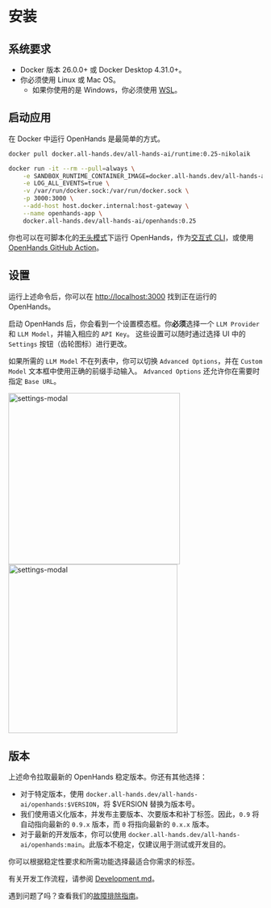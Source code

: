 # 安装

## 系统要求

* Docker 版本 26.0.0+ 或 Docker Desktop 4.31.0+。
* 你必须使用 Linux 或 Mac OS。
  * 如果你使用的是 Windows，你必须使用 [WSL](https://learn.microsoft.com/en-us/windows/wsl/install)。

## 启动应用

在 Docker 中运行 OpenHands 是最简单的方式。

```bash
docker pull docker.all-hands.dev/all-hands-ai/runtime:0.25-nikolaik

docker run -it --rm --pull=always \
    -e SANDBOX_RUNTIME_CONTAINER_IMAGE=docker.all-hands.dev/all-hands-ai/runtime:0.25-nikolaik \
    -e LOG_ALL_EVENTS=true \
    -v /var/run/docker.sock:/var/run/docker.sock \
    -p 3000:3000 \
    --add-host host.docker.internal:host-gateway \
    --name openhands-app \
    docker.all-hands.dev/all-hands-ai/openhands:0.25
```

你也可以在可脚本化的[无头模式](https://docs.all-hands.dev/modules/usage/how-to/headless-mode)下运行 OpenHands，作为[交互式 CLI](https://docs.all-hands.dev/modules/usage/how-to/cli-mode)，或使用 [OpenHands GitHub Action](https://docs.all-hands.dev/modules/usage/how-to/github-action)。

## 设置

运行上述命令后，你可以在 [http://localhost:3000](http://localhost:3000) 找到正在运行的 OpenHands。

启动 OpenHands 后，你会看到一个设置模态框。你**必须**选择一个 `LLM Provider` 和 `LLM Model`，并输入相应的 `API Key`。
这些设置可以随时通过选择 UI 中的 `Settings` 按钮（齿轮图标）进行更改。

如果所需的 `LLM Model` 不在列表中，你可以切换 `Advanced Options`，并在 `Custom Model` 文本框中使用正确的前缀手动输入。
`Advanced Options` 还允许你在需要时指定 `Base URL`。

<div style={{ display: 'flex', justifyContent: 'center', gap: '20px' }}>
  <img src="/img/settings-screenshot.png" alt="settings-modal" width="340" />
  <img src="/img/settings-advanced.png" alt="settings-modal" width="335" />
</div>

## 版本

上述命令拉取最新的 OpenHands 稳定版本。你还有其他选择：
- 对于特定版本，使用 `docker.all-hands.dev/all-hands-ai/openhands:$VERSION`，将 $VERSION 替换为版本号。
- 我们使用语义化版本，并发布主要版本、次要版本和补丁标签。因此，`0.9` 将自动指向最新的 `0.9.x` 版本，而 `0` 将指向最新的 `0.x.x` 版本。
- 对于最新的开发版本，你可以使用 `docker.all-hands.dev/all-hands-ai/openhands:main`。此版本不稳定，仅建议用于测试或开发目的。

你可以根据稳定性要求和所需功能选择最适合你需求的标签。

有关开发工作流程，请参阅 [Development.md](https://github.com/All-Hands-AI/OpenHands/blob/main/Development.md)。

遇到问题了吗？查看我们的[故障排除指南](https://docs.all-hands.dev/modules/usage/troubleshooting)。
